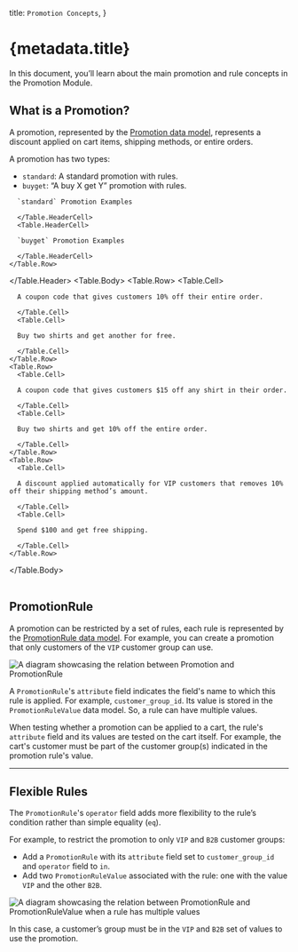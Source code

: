 
  title: `Promotion Concepts`,
}

# {metadata.title}

In this document, you’ll learn about the main promotion and rule concepts in the Promotion Module.

## What is a Promotion?

A promotion, represented by the [Promotion data model](/references/promotion/models/Promotion), represents a discount applied on cart items, shipping methods, or entire orders.

A promotion has two types:

- `standard`: A standard promotion with rules.
- `buyget`: “A buy X get Y” promotion with rules.

<Table>
  <Table.Header>
    <Table.Row>
      <Table.HeaderCell>
      
      `standard` Promotion Examples
      
      </Table.HeaderCell>
      <Table.HeaderCell>
      
      `buyget` Promotion Examples
      
      </Table.HeaderCell>
    </Table.Row>
  </Table.Header>
  <Table.Body>
    <Table.Row>
      <Table.Cell>

      A coupon code that gives customers 10% off their entire order.

      </Table.Cell>
      <Table.Cell>

      Buy two shirts and get another for free.

      </Table.Cell>
    </Table.Row>
    <Table.Row>
      <Table.Cell>

      A coupon code that gives customers $15 off any shirt in their order.

      </Table.Cell>
      <Table.Cell>

      Buy two shirts and get 10% off the entire order.

      </Table.Cell>
    </Table.Row>
    <Table.Row>
      <Table.Cell>

      A discount applied automatically for VIP customers that removes 10% off their shipping method’s amount.

      </Table.Cell>
      <Table.Cell>

      Spend $100 and get free shipping.

      </Table.Cell>
    </Table.Row>
  </Table.Body>
</Table>

## PromotionRule

A promotion can be restricted by a set of rules, each rule is represented by the [PromotionRule data model](/references/promotion/models/PromotionRule). For example, you can create a promotion that only customers of the `VIP` customer group can use.

![A diagram showcasing the relation between Promotion and PromotionRule](https://res.cloudinary.com/dza7lstvk/image/upload/v1709833196/Medusa%20Resources/promotion-promotion-rule_msbx0w.jpg)

A `PromotionRule`'s `attribute` field indicates the field's name to which this rule is applied. For example, `customer_group_id`. Its value is stored in the `PromotionRuleValue` data model. So, a rule can have multiple values.

When testing whether a promotion can be applied to a cart, the rule's `attribute` field and its values are tested on the cart itself. For example, the cart's customer must be part of the customer group(s) indicated in the promotion rule's value.

---

## Flexible Rules

The `PromotionRule`'s `operator` field adds more flexibility to the rule’s condition rather than simple equality (`eq`).

For example, to restrict the promotion to only `VIP` and `B2B` customer groups:

- Add a `PromotionRule` with its `attribute` field set to `customer_group_id` and `operator` field to `in`.
- Add two `PromotionRuleValue` associated with the rule: one with the value `VIP` and the other `B2B`.

![A diagram showcasing the relation between PromotionRule and PromotionRuleValue when a rule has multiple values](https://res.cloudinary.com/dza7lstvk/image/upload/v1709897383/Medusa%20Resources/promotion-promotion-rule-multiple_hctpmt.jpg)

In this case, a customer’s group must be in the `VIP` and `B2B` set of values to use the promotion.
